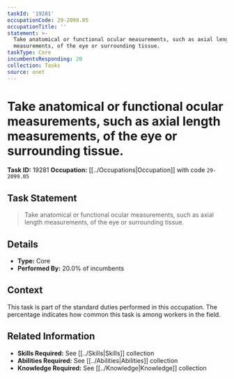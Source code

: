 ```yaml
---
taskId: '19281'
occupationCode: 29-2099.05
occupationTitle: ''
statement: >-
  Take anatomical or functional ocular measurements, such as axial length
  measurements, of the eye or surrounding tissue.
taskType: Core
incumbentsResponding: 20
collection: Tasks
source: onet
---
```

# Take anatomical or functional ocular measurements, such as axial length measurements, of the eye or surrounding tissue.

**Task ID:** 19281
**Occupation:** [[../Occupations|Occupation]] with code `29-2099.05`

## Task Statement

> Take anatomical or functional ocular measurements, such as axial length measurements, of the eye or surrounding tissue.

## Details

- **Type:** Core
- **Performed By:** 20.0% of incumbents

## Context

This task is part of the standard duties performed in this occupation. The percentage indicates how common this task is among workers in the field.

## Related Information

- **Skills Required:** See [[../Skills|Skills]] collection
- **Abilities Required:** See [[../Abilities|Abilities]] collection
- **Knowledge Required:** See [[../Knowledge|Knowledge]] collection
